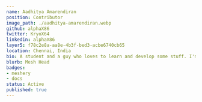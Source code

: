 ---
name: Aadhitya Amarendiran
position: Contributor
image_path: ./aadhitya-amarendiran.webp
github: alphaX86
twitter: KryoX64
linkedin: alphaX86
layer5: f78c2e8a-aa8e-4b3f-bed3-acbe6740cb65
location: Chennai, India
bio: A student and a guy who loves to learn and develop some stuff. I'm a type who thinks that learning is a never-ending job. I'd pretty much listen to Music and play some games while I'm not intensely working. 
blurb: Mesh Head
badges:
- meshery
- docs
status: Active
published: true
---
